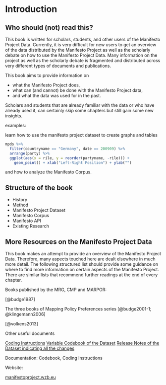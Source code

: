 # Introduction {#intro}

## Who should (not) read this?

This book is written for scholars, students, and other users of the Manifesto Project Data. 
Currently, it is very difficult for new users to get an overview of the data distributed by the Manifesto Project as well as the scholarly debate on how to use the Manifesto Project Data. Many information on the project as well as the scholarly debate is fragmented and distributed across very different types of documents and publications. 

This book aims to provide information on

* what the Manifesto Project does, 
* what can (and cannot) be done with the Manifesto Project data, 
* and what the data was used for in the past.

Scholars and students that are already familiar with the data or who have already used it, can certainly skip some chapters but still gain some new insights. 


examples:

learn how to use the manifesto project dataset to create graphs and tables

```r
mpds %>%
  filter(countryname == "Germany", date == 200909) %>%
  arrange(party) %>%
  ggplot(aes(x = rile, y = reorder(partyname, -rile))) + 
    geom_point() + xlab("Left-Right Position") + ylab("")
```

and how to analyze the Manifesto Corpus.

## Structure of the book

* History
* Method
* Manifesto Project Dataset
* Manifesto Corpus
* Manifesto API
* Existing Research


## More Resources on the Manifesto Project Data

This book makes an attempt to provide an overview of the Manifesto Project Data. Therefore, many aspects touched here are dealt elsewhere in much more detail. The following structured list should provide some guidance on where to find more information on certain aspects of the Manifesto Project. There are similar lists that recommend further readings at the end of every chapter. 

Books published by the MRG, CMP and MARPOR:



[@budge1987]

The three books of Mapping Policy Preferences series [@budge2001-1; @klingemann2006]

[@volkens2013]

Other useful documents


[Coding Instructions](https://manifesto-project.wzb.eu/information/documents/handbooks)
[Variable Codebook of the Dataset](https://manifesto-project.wzb.eu/down/data/2016b/codebooks/codebook_MPDataset_MPDS2016b.pdf)
[Release Notes of the Dataset indicating all the changes](https://manifesto-project.wzb.eu/down/data/2016b/codebooks/release_notes_2016b.pdf)

Documentation:
Codebook, Coding Instructions


Website: 

[manifestoproject.wzb.eu](http://manifestoproject.wzb.eu)



<!--

You can label chapter and section titles using `{#label}` after them, e.g., we can reference Chapter \@ref(intro). If you do not manually label them, there will be automatic labels anyway, e.g., Chapter \@ref(methods).

Figures and tables with captions will be placed in `figure` and `table` environments, respectively.

```r
par(mar = c(4, 4, .1, .1))
plot(pressure, type = 'b', pch = 19)
```

Reference a figure by its code chunk label with the `fig:` prefix, e.g., see Figure \@ref(fig:nice-fig). Similarly, you can reference tables generated from `knitr::kable()`, e.g., see Table \@ref(tab:nice-tab).

```r
knitr::kable(
  head(iris, 20), caption = 'Here is a nice table!',
  booktabs = TRUE
)
```

You can write citations, too. For example, we are using the **bookdown** package [@R-bookdown] in this sample book, which was built on top of R Markdown and **knitr** [@xie2015].

-->
